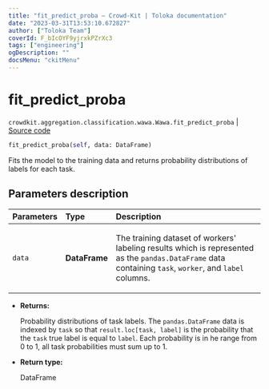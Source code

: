 ```yaml
---
title: "fit_predict_proba — Crowd-Kit | Toloka documentation"
date: "2023-03-31T13:53:10.672827"
author: ["Toloka Team"]
coverId: F_bIcOYF9yjrxkPZrXc3
tags: ["engineering"]
ogDescription: ""
docsMenu: "ckitMenu"
---
```


# fit_predict_proba

`crowdkit.aggregation.classification.wawa.Wawa.fit_predict_proba` | [Source code](https://github.com/Toloka/crowd-kit/blob/v1.2.1/crowdkit/aggregation/classification/wawa.py#L110)

```python
fit_predict_proba(self, data: DataFrame)
```

Fits the model to the training data and returns probability distributions of labels for each task.

## Parameters description

| Parameters | Type | Description |
| :----------| :----| :-----------|
`data`|**DataFrame**|<p>The training dataset of workers' labeling results which is represented as the `pandas.DataFrame` data containing `task`, `worker`, and `label` columns.</p>

* **Returns:**

  Probability distributions of task labels.
The `pandas.DataFrame` data is indexed by `task` so that `result.loc[task, label]` is the probability that the `task` true label is equal to `label`.
Each probability is in he range from 0 to 1, all task probabilities must sum up to 1.

* **Return type:**

  DataFrame